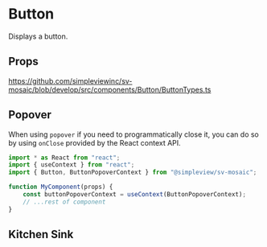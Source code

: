 
<Meta title="Components/Button/Readme"/>

# Button

Displays a button.

## Props

https://github.com/simpleviewinc/sv-mosaic/blob/develop/src/components/Button/ButtonTypes.ts


## Popover

When using `popover` if you need to programmatically close it, you can do so by using `onClose` provided by the React context API.

```js
import * as React from "react";
import { useContext } from "react";
import { Button, ButtonPopoverContext } from "@simpleview/sv-mosaic";

function MyComponent(props) {
	const buttonPopoverContext = useContext(ButtonPopoverContext);
	// ...rest of component
}
```

## Kitchen Sink

<Preview withSource="none">
	<stories.KitchenSink/>
</Preview>
